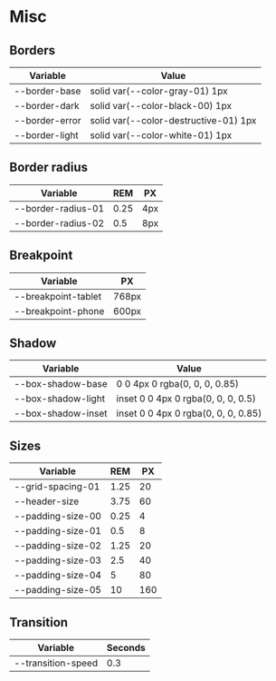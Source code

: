  
<Meta title="Variables/Misc" />

# Misc

## Borders

| Variable | Value |
| -------- | ------- |
| --border-base | solid var(--color-gray-01) 1px |
| --border-dark | solid var(--color-black-00) 1px |
| --border-error | solid var(--color-destructive-01) 1px |
| --border-light | solid var(--color-white-01) 1px |

## Border radius

| Variable | REM | PX |
| -------- | --- | -- |
| --border-radius-01 | 0.25 | 4px |
| --border-radius-02 | 0.5 | 8px |

## Breakpoint

| Variable | PX |
| -------- | -- |
| --breakpoint-tablet | 768px |
| --breakpoint-phone | 600px |

## Shadow

| Variable | Value |
| -------- | ------- |
| --box-shadow-base | 0 0 4px 0 rgba(0, 0, 0, 0.85) |
| --box-shadow-light | inset 0 0 4px 0 rgba(0, 0, 0, 0.5) |
| --box-shadow-inset | inset 0 0 4px 0 rgba(0, 0, 0, 0.85) |

## Sizes

| Variable | REM | PX |
| -------- | --- | -- |
| --grid-spacing-01 | 1.25 | 20 |
| --header-size | 3.75 | 60 |
| --padding-size-00 | 0.25 | 4 |
| --padding-size-01 | 0.5 | 8 |
| --padding-size-02 | 1.25 | 20 |
| --padding-size-03 | 2.5 | 40 |
| --padding-size-04 | 5 | 80 |
| --padding-size-05 | 10 | 160 |

## Transition

| Variable | Seconds |
| -------- | ------- |
| --transition-speed | 0.3 |